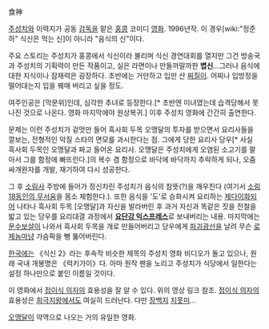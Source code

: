 食神

[[주성치]]와 이력지가 공동 [[감독]]을 맡은 [[홍콩]] 코미디 [[영화]]. 1996년작. 이 경우[wiki:"정준하" 식신은 먹는 신]이 아니라 "음식의 신"이다.

주요 스토리는 주성치가 홍콩에서 식신이라 불리며 식신 경연대회를 열지만 그건 방송국과 주성치의 기획력이 만든 작품이고, 실은 라면이나 만들까말까한 '''볍신'''...그러나 음식에 대한 지식이나 잠재력은 굉장하다. 초반에는 거만하고 입만 산 [[찌질이]]. 어찌나 입방정을 떨어대는지 입을 꿰매 버리고 싶을 정도.

여주인공은 [막문위]인데, 심각한 추녀로 등장한다.[* 초반엔 미녀였는데 습격당해서 못나진 것으로 나온다. 영화 마지막에야 원상복귀.] 이후 주성치 영화에 간간히 출연한다.

문제는 이런 주성치가 겉멋만 들어 흑사회 두목 오맹달의 투자를 받으면서 요리사들을 깔보는, 전형적인 악질 스타의 면모를 과시한다는 점.  그에게 당한 요리사 당우[* 사실 흑사회 두목인 오맹달과 짜고 들어온 요리사. 오맹달은 주성치에게 오염된 소고기를 팔아서 그를 함정에 빠뜨린다.]의 복수 겸 함정으로 바닥에 바닥까지 추락하게 되나, 오줌싸개완자를 개발, 재기하여 다시 성공한다. 

그 후 [[소림사]] 주방에 들어가 정신차린 주성치가 음식의 참뜻(?)을 깨우친다 (여기서 [http://video.nate.com/205697341 소림18동인의 무서움]을 몸소 체험한다.). 또한 음식을 '도'로 승화시켜 요리하는 [[제다이]]화되어 나타나 흑사회 두목 [오맹달]과 자신을 발라버린 후 과거 자신과 똑같은 짓을 전철을 밟고 있는 당우를 요리대결 과정에서 '''[[요단강 익스프레스]]'''로 보내버리는 내용. 마지막에는 [[문수보살]]이 나와서 흑사회 두목을 개로 만들어버리고 당우에게 [[파괴광선]]을 날려 무슨 [[로제놈]]마냥 가슴팍을 뻥 뚫어버린다.

[[한국]]에는 《식신 2》라는 후속작 비슷한 제목의 주성치 영화 비디오가 돌고 있으나, 원래 국내 개봉명은 《럭키가이》다. 아마 원작 팬을 노리고 주성치가 식당에서 일한다는 설정 하나만으로 붙인 이름일 것이다.

이 영화에서 [[접이식 의자]]의 효용성을 잘 알 수 있다. 위의 영상 링크 참조. [[접이식 의자]]의 효용성은 [[희극지왕]]에서도 여실히 드러난다. 다만 [[장백지]] [[지못미]]...

[[오맹달]]이 악역으로 나오는 거의 유일한 영화.

